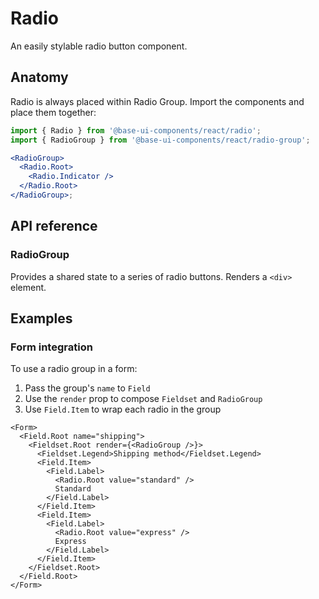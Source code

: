 # Radio

<Subtitle>An easily stylable radio button component.</Subtitle>
<Meta
  name="description"
  content="A high-quality, unstyled React radio button component that is easy to style."
/>

<Demo path="./demos/hero" />

## Anatomy

Radio is always placed within Radio Group. Import the components and place them together:

```jsx title="Anatomy"
import { Radio } from '@base-ui-components/react/radio';
import { RadioGroup } from '@base-ui-components/react/radio-group';

<RadioGroup>
  <Radio.Root>
    <Radio.Indicator />
  </Radio.Root>
</RadioGroup>;
```

## API reference

### RadioGroup

Provides a shared state to a series of radio buttons. Renders a `<div>` element.

<Reference component="RadioGroup" />
<Reference component="Radio" parts="Root, Indicator" />

## Examples

### Form integration

To use a radio group in a form:

1. Pass the group's `name` to `Field`
2. Use the `render` prop to compose `Fieldset` and `RadioGroup`
3. Use `Field.Item` to wrap each radio in the group

```tsx title="Using RadioGroup in a form"
<Form>
  <Field.Root name="shipping">
    <Fieldset.Root render={<RadioGroup />}>
      <Fieldset.Legend>Shipping method</Fieldset.Legend>
      <Field.Item>
        <Field.Label>
          <Radio.Root value="standard" />
          Standard
        </Field.Label>
      </Field.Item>
      <Field.Item>
        <Field.Label>
          <Radio.Root value="express" />
          Express
        </Field.Label>
      </Field.Item>
    </Fieldset.Root>
  </Field.Root>
</Form>
```
